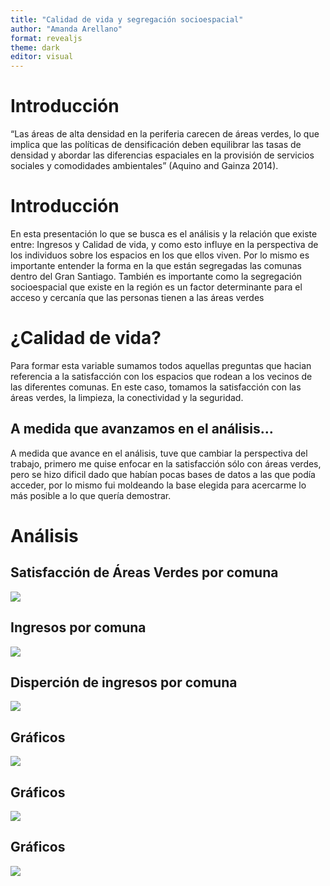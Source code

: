 ```yaml
---
title: "Calidad de vida y segregación socioespacial"
author: "Amanda Arellano"
format: revealjs
theme: dark
editor: visual
---
```


# Introducción
"Las áreas de alta densidad en la periferia carecen de áreas verdes, lo que implica que las políticas de densificación deben equilibrar las tasas de densidad y abordar las diferencias espaciales en la provisión de servicios sociales y comodidades ambientales" (Aquino and Gainza 2014).

# Introducción
En esta presentación lo que se busca es el análisis y la relación que existe entre: Ingresos y Calidad de vida, y como esto influye en la perspectiva de los individuos sobre los espacios en los que ellos viven. Por lo mismo es importante entender la forma en la que están segregadas las comunas dentro del Gran Santiago. También es importante como la segregación socioespacial que existe en la región es un factor determinante para el acceso y cercanía que las personas tienen a las áreas verdes

# ¿Calidad de vida?
Para formar esta variable sumamos todos aquellas preguntas que hacian referencia a la satisfacción con los espacios que rodean a los vecinos de las diferentes comunas. En este caso, tomamos la satisfacción con las áreas verdes, la limpieza, la conectividad y la seguridad.

## A medida que avanzamos en el análisis...

A medida que avance en el análisis, tuve que cambiar la perspectiva del trabajo, primero me quise enfocar en la satisfacción sólo con áreas verdes, pero se hizo dificil dado que habían pocas bases de datos a las que podía acceder, por lo mismo fui moldeando la base elegida para acercarme lo más posible a lo que quería demostrar.

# Análisis

## Satisfacción de Áreas Verdes por comuna

![](output/graphs/graph4.png)


## Ingresos por comuna
![](output/graphs/graph6.png)

## Disperción de ingresos por comuna
![](output/graphs/graph5.png)

## Gráficos
![](output/graphs/graph3.png)

## Gráficos 
![](output/graphs/graph2.png)


## Gráficos
![](output/graphs/graph1.png)
